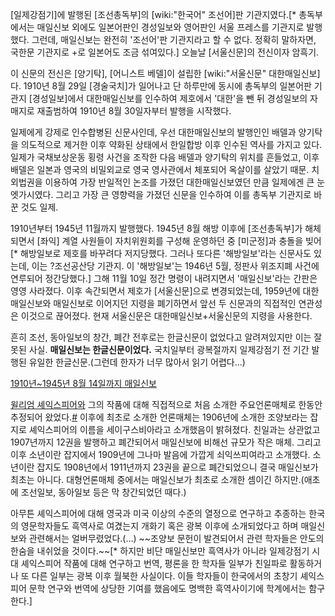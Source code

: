[일제강점기]에 발행된 [조선총독부]의 [wiki:"한국어" 조선어]판 기관지였다.[* 총독부에서는 매일신보 외에도 일본어판인 경성일보와 영어판인 서울 프레스를 기관지로 발행했다. 그런데, 매일신보는 완전히 '조선어'판 기관지라고 할 수 없다. 정확히 말하자면, 국한문 기관지로 +로 일본어도 조금 섞여있다.] 오늘날 [서울신문]의 전신이자 암흑기.

이 신문의 전신은 [양기탁], [어니스트 베델]이 설립한 [wiki:"서울신문" 대한매일신보]다. 1910년 8월 29일 [경술국치]가 일어나고 단 하루만에 동시에 총독부의 일본어판 기관지 [경성일보]에서 대한매일신보를 인수하여 제호에서 '대한'을 뺀 뒤 경성일보의 자매지로 재출범하여 1910년 8월 30일자부터 발행을 시작했다.

일제에게 강제로 인수합병된 신문사인데, 우선 대한매일신보의 발행인인 배델과 양기탁을 의도적으로 제거한 이후 약화된 상태에서 한일합방 이후 인수된 역사를 가지고 있다. 일제가 국채보상운동 횡령 사건을 조작한 다음 배델과 양기탁의 위치를 흔들었고, 이후 배델은 일본과 영국의 비밀외교로 영국 영사관에서 체포되어 옥살이를 살았기 때문. 치외법권을 이용하여 가장 반일적인 논조를 가졌던 대한매일신보였던 만큼 일제에겐 큰 눈엣가시였다. 그리고 가장 큰 영향력을 가졌던 신문을 인수하여 이를 총독부 기관지로 바꾼 것도 일제.

1910년부터 1945년 11월까지 발행했다. 1945년 8월 해방 이후에 [조선총독부]가 해체되면서 [좌익] 계열 사원들이 자치위원회를 구성해 운영하던 중 [미군정]과 충돌을 빚어[* 해방일보로 제호를 바꾸려다 저지당했다. 그러나 또다른 '해방일보'라는 신문사도 있는데, 이는 ?조선공산당 기관지. 이 '해방일보'는 1946년 5월, 정판사 위조지폐 사건에 연루되어 정간당했다.] 그해 11월 10일 정간 명령이 내려지면서 '매일신보'라는 간판은 영영 사라졌다. 이후 속간되면서 제호가 [서울신문]으로 변경되었는데, 1959년에 대한매일신보와 매일신보로 이어지던 지령을 폐기하면서 앞선 두 신문과의 직접적인 연관성은 이것으로 끊어졌다. 현재 서울신문은 대한매일신보+서울신문의 지령을 사용한다.

흔히 조선, 동아일보의 창간, 폐간 전후로는 한글신문이 없었다고 알려져있지만 이는 잘못된 사실. '''매일신보는 한글신문이었다.''' 국치일부터 광복절까지 일제강점기 전 기간 발행된 유일한 한글신문.(그런데 한자가 너무 많아서 읽기 어렵다...)

[http://www.mediagaon.or.kr/jsp/search/SearchGoDirMain.jsp?code=MIN 1910년~1945년 8월 14일까지 매일신보]

[[윌리엄 셰익스피어]]와 그의 작품에 대해 직접적으로 처음 소개한 주요언론매체로 한동안 추정되어 왔었다.[http://newslibrary.naver.com/viewer/index.nhn?articleId=1964042300209203006&edtNo=2&printCount=1&publishDate=1964-04-23&officeId=00020&pageNo=3&printNo=13074&publishType=00020 #] 이후에 최초로 소개한 언론매체는 1906년에 소개한 조양보라는 잡지로 셰익스피어의 이름을 세이구스비아라고 소개했음이 밝혀졌다. 친일과는 상관없고 1907년까지 12권을 발행하고 폐간되어서 매일신보에 비해선 규모가 작은 매체. 그리고 이후 소년이란 잡지에서 1909년에 그나마 발음에 가깝게 쇠익쓰피여라고 소개했다. 소년이란 잡지도 1908년에서 1911년까지 23권을 끝으로 폐간되었으니 결국 매일신보가 최초는 아니다. 대형언론매체 중에서는 매일신보가 최초로 소개한 셈이긴 하지만.(애초에 조선일보, 동아일보 등은 막 창간되었던 때다.)

아무튼 셰익스피어에 대해 영국과 미국 이상의 수준의 열정으로 연구하고 추종하는 한국의 영문학자들도 흑역사로 여겼는지 개화기 혹은 광복 이후에 소개되었다고 하며 매일신보와 관련해서는 얼버무렸었다.(...) ~~조양보 문헌이 발견되어서 관련 학자들은 안도의 한숨을 내쉬었을 것이다.~~[* 하지만 비단 매일신보만 흑역사가 아니라 일제강점기 시대 셰익스피어 작품에 대해 연구하고 번역, 평론을 한 학자들 일부가 친일파로 활동하거나 또 다른 일부는 광복 이후 월북한 사실이다. 이들 학자들이 한국에서의 초창기 셰익스피어 문학 연구와 번역에 상당한 기여를 했음에도 명백한 흑역사이기에 학계에서는 함구한다.]
